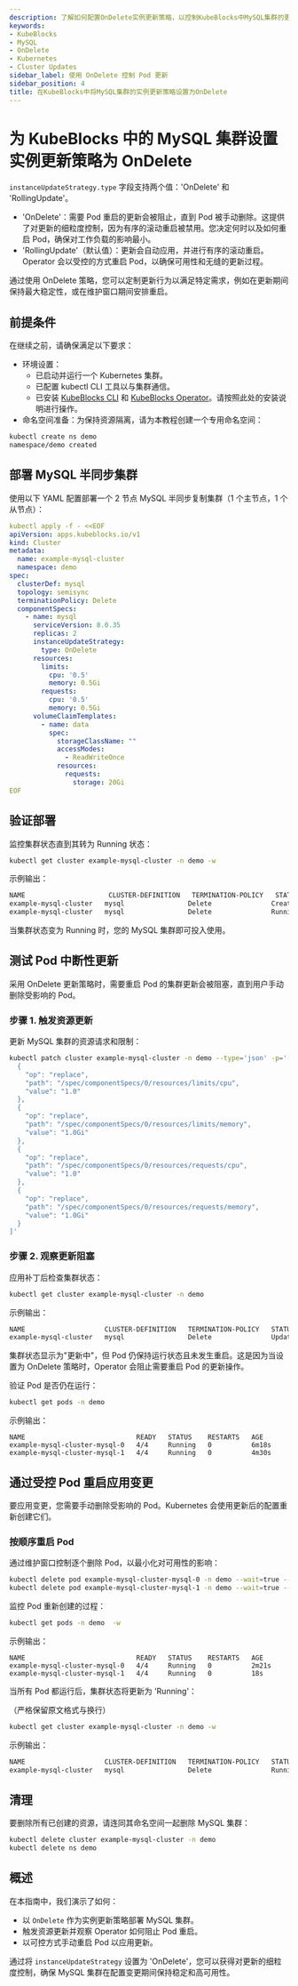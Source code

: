 ```yaml
---
description: 了解如何配置OnDelete实例更新策略，以控制KubeBlocks中MySQL集群的更新。
keywords:
- KubeBlocks
- MySQL
- OnDelete
- Kubernetes
- Cluster Updates
sidebar_label: 使用 OnDelete 控制 Pod 更新
sidebar_position: 4
title: 在KubeBlocks中将MySQL集群的实例更新策略设置为OnDelete
---
```

# 为 KubeBlocks 中的 MySQL 集群设置实例更新策略为 OnDelete

`instanceUpdateStrategy.type` 字段支持两个值：'OnDelete' 和 'RollingUpdate'。
- 'OnDelete'：需要 Pod 重启的更新会被阻止，直到 Pod 被手动删除。这提供了对更新的细粒度控制，因为有序的滚动重启被禁用。您决定何时以及如何重启 Pod，确保对工作负载的影响最小。
- 'RollingUpdate'（默认值）：更新会自动应用，并进行有序的滚动重启。Operator 会以受控的方式重启 Pod，以确保可用性和无缝的更新过程。

通过使用 OnDelete 策略，您可以定制更新行为以满足特定需求，例如在更新期间保持最大稳定性，或在维护窗口期间安排重启。

## 前提条件

在继续之前，请确保满足以下要求：
- 环境设置：
    - 已启动并运行一个 Kubernetes 集群。
    - 已配置 kubectl CLI 工具以与集群通信。
    - 已安装 [KubeBlocks CLI](../../user_docs/references/install-kbcli) 和 [KubeBlocks Operator](../../user_docs/overview/install-kubeblocks)。请按照此处的安装说明进行操作。
- 命名空间准备：为保持资源隔离，请为本教程创建一个专用命名空间：

```bash
kubectl create ns demo
namespace/demo created
```




## 部署 MySQL 半同步集群

使用以下 YAML 配置部署一个 2 节点 MySQL 半同步复制集群（1 个主节点，1 个从节点）：

```yaml
kubectl apply -f - <<EOF
apiVersion: apps.kubeblocks.io/v1
kind: Cluster
metadata:
  name: example-mysql-cluster
  namespace: demo
spec:
  clusterDef: mysql
  topology: semisync
  terminationPolicy: Delete
  componentSpecs:
    - name: mysql
      serviceVersion: 8.0.35
      replicas: 2
      instanceUpdateStrategy:
        type: OnDelete
      resources:
        limits:
          cpu: '0.5'
          memory: 0.5Gi
        requests:
          cpu: '0.5'
          memory: 0.5Gi
      volumeClaimTemplates:
        - name: data
          spec:
            storageClassName: ""
            accessModes:
              - ReadWriteOnce
            resources:
              requests:
                storage: 20Gi
EOF
```





## 验证部署

监控集群状态直到其转为 Running 状态：

```bash
kubectl get cluster example-mysql-cluster -n demo -w
```

示例输出：

```bash
NAME                     CLUSTER-DEFINITION   TERMINATION-POLICY   STATUS    AGE
example-mysql-cluster   mysql                Delete               Creating   6s
example-mysql-cluster   mysql                Delete               Running    3m47s
```

当集群状态变为 Running 时，您的 MySQL 集群即可投入使用。

## 测试 Pod 中断性更新
采用 OnDelete 更新策略时，需要重启 Pod 的集群更新会被阻塞，直到用户手动删除受影响的 Pod。

### 步骤 1. 触发资源更新
更新 MySQL 集群的资源请求和限制：

```bash
kubectl patch cluster example-mysql-cluster -n demo --type='json' -p='[
  {
    "op": "replace",
    "path": "/spec/componentSpecs/0/resources/limits/cpu",
    "value": "1.0"
  },
  {
    "op": "replace",
    "path": "/spec/componentSpecs/0/resources/limits/memory",
    "value": "1.0Gi"
  },
  {
    "op": "replace",
    "path": "/spec/componentSpecs/0/resources/requests/cpu",
    "value": "1.0"
  },
  {
    "op": "replace",
    "path": "/spec/componentSpecs/0/resources/requests/memory",
    "value": "1.0Gi"
  }
]'
```

### 步骤 2. 观察更新阻塞
应用补丁后检查集群状态：

```bash
kubectl get cluster example-mysql-cluster -n demo
```

示例输出：

```bash
NAME                    CLUSTER-DEFINITION   TERMINATION-POLICY   STATUS     AGE
example-mysql-cluster   mysql                Delete               Updating   5m57s
```

集群状态显示为"更新中"，但 Pod 仍保持运行状态且未发生重启。这是因为当设置为 OnDelete 策略时，Operator 会阻止需要重启 Pod 的更新操作。

验证 Pod 是否仍在运行：

```bash
kubectl get pods -n demo
```

示例输出：

```
NAME                            READY   STATUS    RESTARTS   AGE
example-mysql-cluster-mysql-0   4/4     Running   0          6m18s
example-mysql-cluster-mysql-1   4/4     Running   0          4m30s
```




## 通过受控 Pod 重启应用变更
要应用变更，您需要手动删除受影响的 Pod。Kubernetes 会使用更新后的配置重新创建它们。

### 按顺序重启 Pod
通过维护窗口控制逐个删除 Pod，以最小化对可用性的影响：

```bash
kubectl delete pod example-mysql-cluster-mysql-0 -n demo --wait=true --grace-period=300
kubectl delete pod example-mysql-cluster-mysql-1 -n demo --wait=true --grace-period=300
```

监控 Pod 重新创建的过程：

```bash
kubectl get pods -n demo  -w
```

示例输出：

```
NAME                            READY   STATUS    RESTARTS   AGE
example-mysql-cluster-mysql-0   4/4     Running   0          2m21s
example-mysql-cluster-mysql-1   4/4     Running   0          18s
```

当所有 Pod 都运行后，集群状态将更新为 'Running'：

（严格保留原文格式与换行）

```bash
kubectl get cluster example-mysql-cluster -n demo -w
```

示例输出：

```bash
NAME                    CLUSTER-DEFINITION   TERMINATION-POLICY   STATUS    AGE
example-mysql-cluster   mysql                Delete               Running   24m
```




## 清理
要删除所有已创建的资源，请连同其命名空间一起删除 MySQL 集群：

```bash
kubectl delete cluster example-mysql-cluster -n demo
kubectl delete ns demo
```





## 概述
在本指南中，我们演示了如何：
- 以 `OnDelete` 作为实例更新策略部署 MySQL 集群。
- 触发资源更新并观察 Operator 如何阻止 Pod 重启。
- 以可控方式手动重启 Pod 以应用更新。

通过将 `instanceUpdateStrategy` 设置为 'OnDelete'，您可以获得对更新的细粒度控制，确保 MySQL 集群在配置变更期间保持稳定和高可用性。

